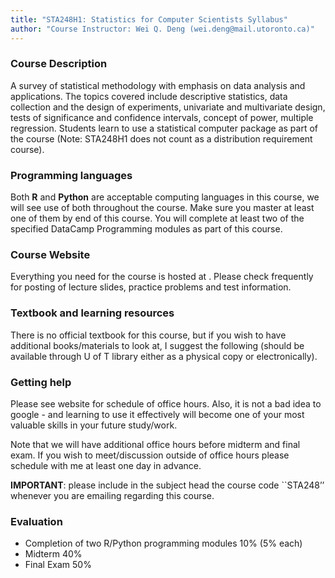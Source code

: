 ```yaml
---
title: "STA248H1: Statistics for Computer Scientists Syllabus"
author: "Course Instructor: Wei Q. Deng (wei.deng@mail.utoronto.ca)"
---
```


### Course Description

A survey of statistical methodology with emphasis on data analysis and applications. The topics covered include descriptive statistics, data collection and the design of experiments, univariate and multivariate design, tests of significance and confidence intervals, concept of power, multiple regression. Students learn to use a statistical computer package as part of the course (Note: STA248H1 does not count as a distribution requirement course).


### Programming languages

Both **R** and **Python** are acceptable computing languages in this course, we will see use of both throughout the course. Make sure you master at least one of them by end of this course. You will complete at least two of the specified DataCamp Programming modules as part of this course.


### Course Website

Everything you need for the course is hosted at \url{https://weiakanedeng.github.io/STA248_UT2018Summer}. Please check frequently for posting of lecture slides, practice problems and test information.


### Textbook and learning resources

There is no official textbook for this course, but if you wish to have additional books/materials to look at, I suggest the following (should be available through U of T library either as a physical copy or electronically).

 \begin{itemize}
        \item {\it Open Intro Statistics}, 3rd edition url{https://www.openintro.org/stat/textbook.php}
          \begin{itemize}
            \item Chapter 2-3 can be used as review for STA247
            \item topics in Chapter 1,4,5,7 and some of 8 are covered in this course
          \end{itemize}
        \item {\it Probability and Statistics for Engineers and Scientists} by Raymond Myers and Ronald Walpole
        \item or any other introductory statistics book.
\end{itemize}
    

### Getting help 

Please see website for schedule of office hours. Also, it is not a bad idea to google - and learning to use it effectively will become one of your most valuable skills in your future study/work.

Note that we will have additional office hours before midterm and final exam. If you wish to meet/discussion outside of office hours please schedule with me at least one day in advance.

**IMPORTANT**: please include in the subject head the course code ``STA248'' whenever you are emailing regarding this course.


### Evaluation

* Completion of two R/Python programming modules 10\% (5\% each)
* Midterm 40\%
* Final Exam 50\%

